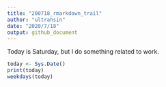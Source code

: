 ```yaml
---
title: "200718_rmarkdown_trail"
author: "ultrahsin"
date: "2020/7/18"
output: github_document
---
```


Today is Saturday, but I do something related to work.
```r
today <- Sys.Date()
print(today)
weekdays(today)
```
